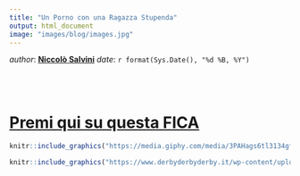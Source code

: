 ```yaml
---
title: "Un Porno con una Ragazza Stupenda"
output: html_document
image: "images/blog/images.jpg"
---
```


<!-- README.md is generated from README.Rmd. Please edit that file -->

_author_: **[Niccolò Salvini](https://niccolosalvini.netlify.app/)**
_date_: `r format(Sys.Date(), "%d %B, %Y")`


<br> <br> 



# [Premi qui su questa FICA](http://www.camwhores.tv/videos/3794517/andyyy-93-preparty10-27-18-f16947ad7044d155/?__cf_chl_jschl_tk__=34ace5bb2519a012b43aa89828fba3c26593e997-1590435498-0-AZYiZTa1FwZBYtpF3yFjg5LLXIQBobwxSkdO4I7mv1VMD6X-_MukjqjFr66TTE-63LA_DHHUppm0yjj9RmNxeghIaO-)


```r
knitr::include_graphics("https://media.giphy.com/media/3PAHags6tl3134gfju/giphy.gif")
```


```r
knitr::include_graphics("https://www.derbyderbyderby.it/wp-content/uploads/sites/64/2020/04/diletta-leotta-giochi-in-piscina-con-il-fidanzato-640x702-274x300.jpg")
```


